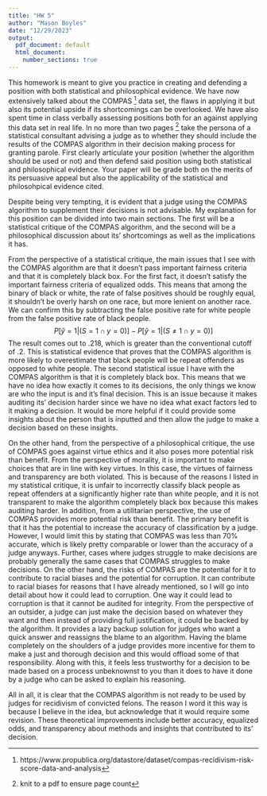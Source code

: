 ```yaml
---
title: "HW 5"
author: "Mason Boyles"
date: "12/29/2023"
output:
  pdf_document: default
  html_document:
    number_sections: true
---
```


This homework is meant to give you practice in creating and defending a position with both statistical and philosophical evidence.  We have now extensively talked about the COMPAS ^[https://www.propublica.org/datastore/dataset/compas-recidivism-risk-score-data-and-analysis] data set, the flaws in applying it but also its potential upside if its shortcomings can be overlooked.  We have also spent time in class verbally assessing positions both for an against applying this data set in real life.  In no more than two pages ^[knit to a pdf to ensure page count] take the persona of a statistical consultant advising a judge as to whether they should include the results of the COMPAS algorithm in their decision making process for granting parole.  First clearly articulate your position (whether the algorithm should be used or not) and then defend said position using both statistical and philosophical evidence.  Your paper will be grade both on the merits of its persuasive appeal but also the applicability of the statistical and philosohpical evidence cited.  


Despite being very tempting, it is evident that a judge using the COMPAS algorithm to supplement their decisions is not advisable. My explanation for this position can be divided into two main sections. The first will be a statistical critique of the COMPAS algorithm, and the second will be a philosophical discussion about its' shortcomings as well as the implications it has.

From the perspective of a statistical critique, the main issues that I see with the COMPAS algorithm are that it doesn't pass important fairness criteria and that it is completely black box. For the first fact, it doesn't satisfy the important fairness criteria of equalized odds. This means that among the binary of black or white, the rate of false positives should be roughly equal, it shouldn't be overly harsh on one race, but more lenient on another race. We can confirm this by subtracting the false positive rate for white people from the false positive rate of black people. $$P[\hat{y} = 1 | (S=1 \cap y = 0)] - P[\hat{y} = 1 | (S\neq1 \cap y = 0)]$$ The result comes out to .218, which is greater than the conventional cutoff of .2. This is statistical evidence that proves that the COMPAS algorithm is more likely to overestimate that black people will be repeat offenders as opposed to white people. The second statistical issue I have with the COMPAS algorithm is that it is completely black box. This means that we have no idea how exactly it comes to its decisions, the only things we know are who the input is and it's final decision. This is an issue because it makes auditing its' decision harder since we have no idea what exact factors led to it making a decision. It would be more helpful if it could provide some insights about the person that is inputted and then allow the judge to make a decision based on these insights.

On the other hand, from the perspective of a philosophical critique, the use of COMPAS goes against virtue ethics and it also poses more potential risk than benefit. From the perspective of morality, it is important to make choices that are in line with key virtues. In this case, the virtues of fairness and transparency are both violated. This is because of the reasons I listed in my statistical critique, it is unfair to incorrectly classify black people as repeat offenders at a significantly higher rate than white people, and it is not transparent to make the algorithm completely black box because this makes auditing harder. In addition, from a utilitarian perspective, the use of COMPAS provides more potential risk than benefit. The primary benefit is that it has the potential to increase the accuracy of classification by a judge. However, I would limit this by stating that COMPAS was less than 70% accurate, which is likely pretty comparable or lower than the accuracy of a judge anyways. Further, cases where judges struggle to make decisions are probably generally the same cases that COMPAS struggles to make decisions. On the other hand, the risks of COMPAS are the potential for it to contribute to racial biases and the potential for corruption. It can contribute to racial biases for reasons that I have already mentioned, so I will go into detail about how it could lead to corruption. One way it could lead to corruption is that it cannot be audited for integrity. From the perspective of an outsider, a judge can just make the decision based on whatever they want and then instead of providing full justification, it could be backed by the algorithm. It provides a lazy backup solution for judges who want a quick answer and reassigns the blame to an algorithm. Having the blame completely on the shoulders of a judge provides more incentive for them to make a just and thorough decision and this would offload some of that responsibility. Along with this, it feels less trustworthy for a decision to be made based on a process unbeknownst to you than it does to have it done by a judge who can be asked to explain his reasoning.

All in all, it is clear that the COMPAS algorithm is not ready to be used by judges for recidivism of convicted felons. The reason I word it this way is because I believe in the idea, but acknowledge that it would require some revision. These theoretical improvements include better accuracy, equalized odds, and transparency about methods and insights that contributed to its' decision.